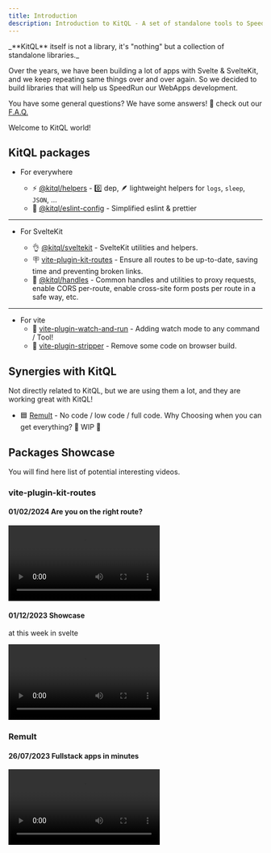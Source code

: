 ```yaml
---
title: Introduction
description: Introduction to KitQL - A set of standalone tools to SpeedRun WebApps!
---
```



<Aside type="tip">
	_**KitQL** itself is not a library, it's "nothing" but a collection of standalone libraries._
</Aside>

Over the years, we have been building a lot of apps with Svelte & SvelteKit, and we keep repeating
same things over and over again. So we decided to build libraries that will help us SpeedRun our
WebApps development.

You have some general questions? We have some answers! 🤞 check out our [F.A.Q.](/docs/faq)

<Aside type="note">Welcome to KitQL world!</Aside>

## KitQL packages

- For everywhere

  - ⚡️ [@kitql/helpers](/docs/tools/helpers) - 0️⃣ dep, 🪶 lightweight helpers for `logs`, `sleep`,
    `JSON`, ...
  - 💄 [@kitql/eslint-config](/docs/tools/eslint-config) - Simplified eslint & prettier

---

- For SvelteKit

  - 👌 [@kitql/sveltekit](/docs/tools/sveltekit) - SvelteKit utilities and helpers.
  - 🪧 [vite-plugin-kit-routes](/docs/tools/vite-plugin-kit-routes) - Ensure all routes to be
    up-to-date, saving time and preventing broken links.
  - 🔀 [@kitql/handles](/docs/tools/handles) - Common handles and utilities to proxy requests,
    enable CORS per-route, enable cross-site form posts per route in a safe way, etc.

---

- For vite
  - 👀 [vite-plugin-watch-and-run](/docs/tools/vite-plugin-watch-and-run) - Adding watch mode to any
    command / Tool!
  - 🥶 [vite-plugin-stripper](/docs/tools/vite-plugin-stripper) - Remove some code on browser build.

## Synergies with KitQL

Not directly related to KitQL, but we are using them a lot, and they are working great with KitQL!

- 🟦 [Remult](https://remult.dev/) - No code / low code / full code. Why Choosing when you can get
  everything? 🚧 WIP 🚧

## Packages Showcase

You will find here list of potential interesting videos.

### **vite-plugin-kit-routes**

#### 01/02/2024 Are you on the right route?

<Video
	src="https://www.youtube.com/watch?v=K8sKpMSCOiE"
	title="KitQL - vite-plugin-kit-routes"
	ratio="16:9"
	allowfullscreen
/>

#### 01/12/2023 Showcase

at this week in svelte


<Video
	src="https://www.youtube.com/embed/GH5NxbdCZ74?start=489"
	title="KitQL - vite-plugin-kit-routes"
	ratio="16:9"
	allowfullscreen
/>

### **Remult**

#### 26/07/2023 Fullstack apps in minutes

<Video
	src="https://www.youtube.com/embed/N8d290fTzq8"
	title="remult - Fullstack apps in minutes"
	ratio="16:9"
	allowfullscreen
/>
